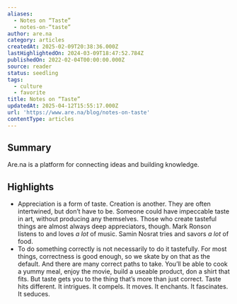 ```yaml
---
aliases:
  - Notes on “Taste”
  - notes-on-“taste”
author: are.na
category: articles
createdAt: 2025-02-09T20:38:36.000Z
lastHighlightedOn: 2024-03-09T18:47:52.784Z
publishedOn: 2022-02-04T00:00:00.000Z
source: reader
status: seedling
tags:
  - culture
  - favorite
title: Notes on “Taste”
updatedAt: 2025-04-12T15:55:17.000Z
url: 'https://www.are.na/blog/notes-on-taste'
contentType: articles
---
```

## Summary

Are.na is a platform for connecting ideas and building knowledge.

## Highlights

- Appreciation is a form of taste. Creation is another. They are often intertwined, but don’t have to be. Someone could have impeccable taste in art, without producing any themselves. Those who create tasteful things are almost always deep appreciators, though. Mark Ronson listens to and loves _a lot_ of music. Samin Nosrat tries and savors _a lot_ of food.
- To do something correctly is not necessarily to do it tastefully. For most things, correctness is good enough, so we skate by on that as the default. And there are many correct paths to take. You’ll be able to cook a yummy meal, enjoy the movie, build a useable product, don a shirt that fits. But taste gets you to the thing that’s more than just correct. Taste hits different. It intrigues. It compels. It moves. It enchants. It fascinates. It seduces.

